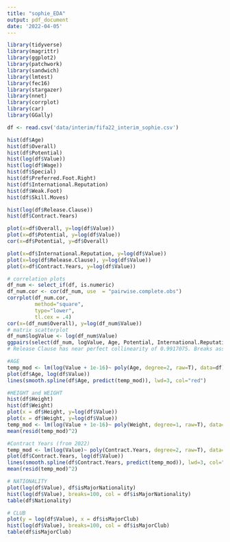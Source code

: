```yaml
---
title: "sophie_EDA"
output: pdf_document
date: '2022-04-05'
---
```


```r
library(tidyverse)
library(magrittr)
library(ggplot2)
library(patchwork)
library(sandwich)
library(lmtest)
library(fec16)
library(stargazer)
library(nnet)
library(corrplot)
library(car)
library(GGally)

df <- read.csv('data/interim/fifa22_interim_sophie.csv')
```


```r
hist(df$Age)
hist(df$Overall)
hist(df$Potential)
hist(log(df$Value))
hist(log(df$Wage))
hist(df$Special)
hist(df$Preferred.Foot.Right)
hist(df$International.Reputation)
hist(df$Weak.Foot)
hist(df$Skill.Moves)

hist(log(df$Release.Clause))
hist(df$Contract.Years)

plot(x=df$Overall, y=log(df$Value))
plot(x=df$Potential, y=log(df$Value))
cor(x=df$Potential, y=df$Overall)

plot(x=df$International.Reputation, y=log(df$Value))
plot(x=log(df$Release.Clause), y=log(df$Value))
plot(x=df$Contract.Years, y=log(df$Value))

```

```r
# correlation plots
df_num <- select_if(df, is.numeric) 
df_num.cor <- cor(df_num, use  = "pairwise.complete.obs")
corrplot(df_num.cor, 
         method="square",
         type="lower",
         tl.cex = .4)
cor(x=(df_num$Overall), y=log(df_num$Value))
# matrix scatterplot
df_num$logValue <- log(df_num$Value)
ggpairs(select(df_num, logValue, Age, Potential, International.Reputation, isMajorNationality, isMajorClub, Contract.Years))
# Release Clause has near perfect collinearity of 0.9917075. Breaks assumption so cannot use.
```


```r
#AGE
temp_mod <- lm(log(Value + 1e-16)~ poly(Age, degree=2, raw=T), data=df)
plot(df$Age, log(df$Value))
lines(smooth.spline(df$Age, predict(temp_mod)), lwd=3, col="red")
```

```r

#HEIGHT and WEIGHT
hist(df$Height)
hist(df$Weight)
plot(x = df$Height, y=log(df$Value))
plot(x = df$Weight, y=log(df$Value))
temp_mod <- lm(log(Value + 1e-16)~ poly(Weight, degree=1, raw=T), data=df)
mean(resid(temp_mod)^2)


```






```r
#Contract Years (from 2022)
temp_mod <- lm(log(Value)~ poly(Contract.Years, degree=2, raw=T), data=df)
plot(df$Contract.Years, log(df$Value))
lines(smooth.spline(df$Contract.Years, predict(temp_mod)), lwd=3, col="red")
mean(resid(temp_mod)^2)
```


```r
# NATIONALITY
plot(log(df$Value), df$isMajorNationality)
hist(log(df$Value), breaks=100, col = df$isMajorNationality)
table(df$Nationality)
```
```r
# CLUB
plot(y = log(df$Value), x = df$isMajorClub)
hist(log(df$Value), breaks=100, col = df$isMajorClub)
table(df$isMajorClub)
```

